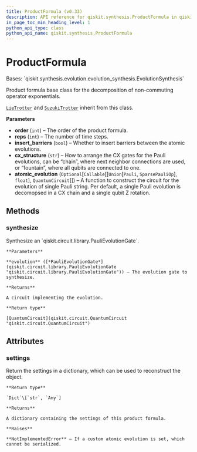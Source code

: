 ```yaml
---
title: ProductFormula (v0.33)
description: API reference for qiskit.synthesis.ProductFormula in qiskit v0.33
in_page_toc_min_heading_level: 1
python_api_type: class
python_api_name: qiskit.synthesis.ProductFormula
---
```


# ProductFormula

<Class id="qiskit.synthesis.ProductFormula" isDedicatedPage={true} github="https://github.com/qiskit/qiskit/tree/stable/0.19/qiskit/synthesis/evolution/product_formula.py" signature="ProductFormula(order, reps=1, insert_barriers=False, cx_structure='chain', atomic_evolution=None)" modifiers="class">
  Bases: `qiskit.synthesis.evolution.evolution_synthesis.EvolutionSynthesis`

  Product formula base class for the decomposition of non-commuting operator exponentials.

  [`LieTrotter`](qiskit.synthesis.LieTrotter "qiskit.synthesis.LieTrotter") and [`SuzukiTrotter`](qiskit.synthesis.SuzukiTrotter "qiskit.synthesis.SuzukiTrotter") inherit from this class.

  **Parameters**

  *   **order** (`int`) – The order of the product formula.
  *   **reps** (`int`) – The number of time steps.
  *   **insert\_barriers** (`bool`) – Whether to insert barriers between the atomic evolutions.
  *   **cx\_structure** (`str`) – How to arrange the CX gates for the Pauli evolutions, can be “chain”, where next neighbor connections are used, or “fountain”, where all qubits are connected to one.
  *   **atomic\_evolution** (`Optional`\[`Callable`\[\[`Union`\[`Pauli`, `SparsePauliOp`], `float`], `QuantumCircuit`]]) – A function to construct the circuit for the evolution of single Pauli string. Per default, a single Pauli evolution is decomopsed in a CX chain and a single qubit Z rotation.

  ## Methods

  <span id="qiskit-synthesis-productformula-synthesize" />

  ### synthesize

  <Function id="qiskit.synthesis.ProductFormula.synthesize" signature="ProductFormula.synthesize(evolution)" modifiers="abstract">
    Synthesize an `qiskit.circuit.library.PauliEvolutionGate`.

    **Parameters**

    **evolution** ([*PauliEvolutionGate*](qiskit.circuit.library.PauliEvolutionGate "qiskit.circuit.library.PauliEvolutionGate")) – The evolution gate to synthesize.

    **Returns**

    A circuit implementing the evolution.

    **Return type**

    [QuantumCircuit](qiskit.circuit.QuantumCircuit "qiskit.circuit.QuantumCircuit")
  </Function>

  ## Attributes

  ### settings

  <Attribute id="qiskit.synthesis.ProductFormula.settings">
    Return the settings in a dictionary, which can be used to reconstruct the object.

    **Return type**

    `Dict`\[`str`, `Any`]

    **Returns**

    A dictionary containing the settings of this product formula.

    **Raises**

    **NotImplementedError** – If a custom atomic evolution is set, which cannot be serialized.
  </Attribute>
</Class>

